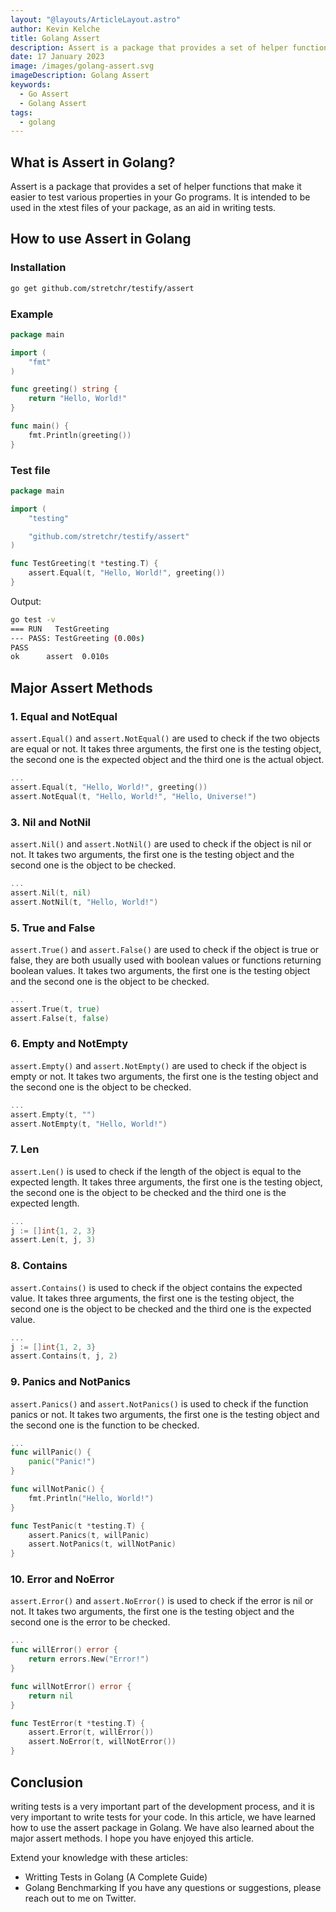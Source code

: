 ```yaml
---
layout: "@layouts/ArticleLayout.astro"
author: Kevin Kelche
title: Golang Assert
description: Assert is a package that provides a set of helper functions that make it easier to test various properties in your Go programs.
date: 17 January 2023
image: /images/golang-assert.svg
imageDescription: Golang Assert
keywords:
  - Go Assert
  - Golang Assert
tags:
  - golang
---
```



## What is Assert in Golang? <SectionLink client:load id = "what-is-assert-in-golang" />

Assert is a package that provides a set of helper functions that make it easier to test various properties in your Go programs. It is intended to be used in the xtest files of your package, as an aid in writing tests.

## How to use Assert in Golang <SectionLink client:load id = "how-to-use-assert-in-golang" />

### Installation

```bash
go get github.com/stretchr/testify/assert
```

### Example

```go title="main.go"
package main

import (
    "fmt"
)

func greeting() string {
    return "Hello, World!"
}

func main() {
    fmt.Println(greeting())
}
```

### Test file

```go title="main_test.go"
package main

import (
    "testing"

    "github.com/stretchr/testify/assert"
)

func TestGreeting(t *testing.T) {
    assert.Equal(t, "Hello, World!", greeting())
}
```

Output:

```bash title="Output"
go test -v
=== RUN   TestGreeting
--- PASS: TestGreeting (0.00s)
PASS
ok      assert  0.010s

```

## Major Assert Methods <SectionLink client:load id = "major-assert-methods" />

### 1. Equal and NotEqual <SectionLink client:load id = "equal-and-notequal" />

`assert.Equal()` and `assert.NotEqual()` are used to check if the two objects are equal or not. It takes three arguments, the first one is the testing object, the second one is the expected object and the third one is the actual object.

```go title="main_test.go"
...
assert.Equal(t, "Hello, World!", greeting())
assert.NotEqual(t, "Hello, World!", "Hello, Universe!")
```

### 3. Nil and NotNil <SectionLink client:load id = "nil-and-notnil" />

`assert.Nil()` and `assert.NotNil()` are used to check if the object is nil or not. It takes two arguments, the first one is the testing object and the second one is the object to be checked.

```go title="main_test.go"
...
assert.Nil(t, nil)
assert.NotNil(t, "Hello, World!")
```

### 5. True and False <SectionLink client:load id = "true-and-false" />

`assert.True()` and `assert.False()` are used to check if the object is true or false, they are both usually used with boolean values or functions returning boolean values. It takes two arguments, the first one is the testing object and the second one is the object to be checked.

```go title="main_test.go"
...
assert.True(t, true)
assert.False(t, false)
```

### 6. Empty and NotEmpty <SectionLink client:load id = "empty-and-notempty" />

`assert.Empty()` and `assert.NotEmpty()` are used to check if the object is empty or not. It takes two arguments, the first one is the testing object and the second one is the object to be checked.

```go title="main_test.go"
...
assert.Empty(t, "")
assert.NotEmpty(t, "Hello, World!")
```

### 7. Len <SectionLink client:load id = "len" />

`assert.Len()` is used to check if the length of the object is equal to the expected length. It takes three arguments, the first one is the testing object, the second one is the object to be checked and the third one is the expected length.

```go title="main_test.go"
...
j := []int{1, 2, 3}
assert.Len(t, j, 3)
```

### 8. Contains <SectionLink client:load id = "contains" />

`assert.Contains()` is used to check if the object contains the expected value. It takes three arguments, the first one is the testing object, the second one is the object to be checked and the third one is the expected value.

```go title="main_test.go"
...
j := []int{1, 2, 3}
assert.Contains(t, j, 2)
```

### 9. Panics and NotPanics <SectionLink client:load id = "panics-and-notpanics" />

`assert.Panics()` and `assert.NotPanics()` is used to check if the function panics or not. It takes two arguments, the first one is the testing object and the second one is the function to be checked.

```go title="main_test.go"
...
func willPanic() {
    panic("Panic!")
}

func willNotPanic() {
    fmt.Println("Hello, World!")
}

func TestPanic(t *testing.T) {
    assert.Panics(t, willPanic)
    assert.NotPanics(t, willNotPanic)
}
```

### 10. Error and NoError <SectionLink client:load id = "error-and-noerror" />

`assert.Error()` and `assert.NoError()` is used to check if the error is nil or not. It takes two arguments, the first one is the testing object and the second one is the error to be checked.

```go title="main_test.go"
...
func willError() error {
    return errors.New("Error!")
}

func willNotError() error {
    return nil
}

func TestError(t *testing.T) {
    assert.Error(t, willError())
    assert.NoError(t, willNotError())
}
```

## Conclusion <SectionLink client:load id = "conclusion" />

writing tests is a very important part of the development process, and it is very important to write tests for your code. In this article, we have learned how to use the assert package in Golang. We have also learned about the major assert methods. I hope you have enjoyed this article.

Extend your knowledge with these articles:

- <Link url="/blog/go/golang-test/">
    Writting Tests in Golang (A Complete Guide)
  </Link>
- <Link url="/blog/go/golang-benchmarking/">Golang Benchmarking</Link>
  If you have any questions or suggestions, please reach out to me on Twitter.
